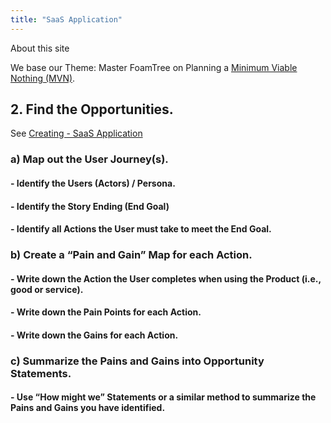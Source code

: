 ```yaml
---
title: "SaaS Application"
---
```


About this site

We base our Theme: Master FoamTree on Planning a [Minimum Viable Nothing (MVN)](https://github.com/vanHeemstraSystems/minimum-viable-nothing).

## 2. Find the **Opportunities**.

See [Creating - SaaS Application](https://vanheemstrasystems.github.io/creating-saas-application/)

### a) Map out the **User Journey(s)**.

#### - Identify the **Users** (Actors) / Persona.

#### - Identify the Story Ending (**End Goal**)

#### - Identify all **Actions** the User must take to meet the End Goal.

### b) Create a "**Pain and Gain**" Map for each Action.

#### - Write down the **Action** the User completes when using the Product (i.e., good or service).

#### - Write down the **Pain Points** for each Action.

#### - Write down the **Gains** for each Action.

### c) Summarize the Pains and Gains into **Opportunity Statements**.

#### - Use "**How might we**" Statements or a similar method to summarize the Pains and Gains you have identified.
